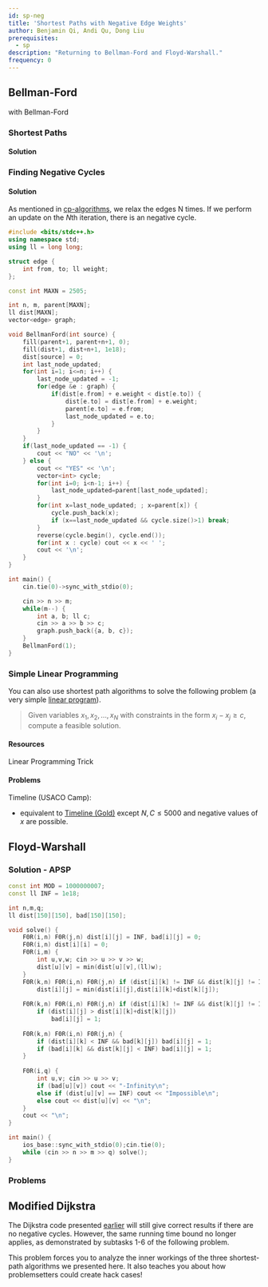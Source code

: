 ```yaml
---
id: sp-neg
title: 'Shortest Paths with Negative Edge Weights'
author: Benjamin Qi, Andi Qu, Dong Liu
prerequisites:
  - sp
description: "Returning to Bellman-Ford and Floyd-Warshall."
frequency: 0
---
```










## Bellman-Ford

<Resources>
	<Resource
		source="cp-algo"
		title="Bellman-Ford"
		url="graph/bellman_ford.html"
		starred></Resource>
	<Resource
		source="cp-algo"
		title="Finding Negative Cycle"
		url="graph/finding-negative-cycle-in-graph.html"
		starred>with Bellman-Ford</Resource>
	<Resource source="CP2" title="4.4.4 - SSSP with Negative Weight Cycle"></Resource>
</Resources>

<!-- 	<Resource
		source="TC"
		title="Intro to Graphs Section 3"
		url="introduction-to-graphs-and-their-data-structures-section-3/"
	></Resource> -->

### Shortest Paths

<FocusProblem problem={problems.bellSam[0]} />

#### Solution

<IncompleteSection />

### Finding Negative Cycles

<FocusProblem problem={problems.bellSam[1]} />

#### Solution

As mentioned in [cp-algorithms](https://cp-algorithms.com/graph/finding-negative-cycle-in-graph.html), we relax the edges N times. If we perform an update on the $N$th iteration, there is an negative cycle.

<LanguageSection>

<CPPSection>

```cpp
#include <bits/stdc++.h>
using namespace std;
using ll = long long;

struct edge {
	int from, to; ll weight;
};

const int MAXN = 2505;

int n, m, parent[MAXN];
ll dist[MAXN];
vector<edge> graph;

void BellmanFord(int source) {
	fill(parent+1, parent+n+1, 0);
	fill(dist+1, dist+n+1, 1e18);
	dist[source] = 0;
	int last_node_updated;
	for(int i=1; i<=n; i++) {
		last_node_updated = -1;
		for(edge &e : graph) {
			if(dist[e.from] + e.weight < dist[e.to]) {
				dist[e.to] = dist[e.from] + e.weight;
				parent[e.to] = e.from;
				last_node_updated = e.to;
			}
		}
	}
	if(last_node_updated == -1) {
		cout << "NO" << '\n';
	} else {
		cout << "YES" << '\n';
		vector<int> cycle;
		for(int i=0; i<n-1; i++) {
			last_node_updated=parent[last_node_updated];
		}
		for(int x=last_node_updated; ; x=parent[x]) {
			cycle.push_back(x);
			if (x==last_node_updated && cycle.size()>1) break;
		}
		reverse(cycle.begin(), cycle.end());
		for(int x : cycle) cout << x << ' ';
		cout << '\n';
	}
} 

int main() {
	cin.tie(0)->sync_with_stdio(0);

	cin >> n >> m;
	while(m--) {
		int a, b; ll c;
		cin >> a >> b >> c;
		graph.push_back({a, b, c});
	}
	BellmanFord(1);
}
```

</CPPSection>

</LanguageSection>

### Simple Linear Programming

You can also use shortest path algorithms to solve the following problem (a very simple [linear program](https://en.wikipedia.org/wiki/Linear_programming)).

> Given variables $x_1,x_2,\ldots,x_N$ with constraints in the form $x_i-x_j\ge c$, compute a feasible solution.

#### Resources

<Resources>
	<Resource
		source="MIT"
		title="Slides from Intro to Algorithms"
		url="https://www.cs.rit.edu/~spr/COURSES/ALG/MIT/lec18.pdf"
	>
		Linear Programming Trick
	</Resource>
</Resources>

#### Problems

Timeline (USACO Camp):

- equivalent to [Timeline (Gold)](http://www.usaco.org/index.php?page=viewproblem2&cpid=1017) except $N,C\le 5000$ and negative values of $x$ are possible.

<Problems problems={problems.linear} />

## Floyd-Warshall

<FocusProblem problem={problems.floydSam[0]} />

### Solution - APSP

<LanguageSection>

<CPPSection>

```cpp
const int MOD = 1000000007;
const ll INF = 1e18;

int n,m,q;
ll dist[150][150], bad[150][150];

void solve() {
	F0R(i,n) F0R(j,n) dist[i][j] = INF, bad[i][j] = 0;
	F0R(i,n) dist[i][i] = 0;
	F0R(i,m) {
		int u,v,w; cin >> u >> v >> w;
		dist[u][v] = min(dist[u][v],(ll)w);
	}
	F0R(k,n) F0R(i,n) F0R(j,n) if (dist[i][k] != INF && dist[k][j] != INF) 
		dist[i][j] = min(dist[i][j],dist[i][k]+dist[k][j]);
	
	F0R(k,n) F0R(i,n) F0R(j,n) if (dist[i][k] != INF && dist[k][j] != INF)  
		if (dist[i][j] > dist[i][k]+dist[k][j])
			bad[i][j] = 1;
			
	F0R(k,n) F0R(i,n) F0R(j,n) {
		if (dist[i][k] < INF && bad[k][j]) bad[i][j] = 1;
		if (bad[i][k] && dist[k][j] < INF) bad[i][j] = 1;
	}
	
	F0R(i,q) {
		int u,v; cin >> u >> v;
		if (bad[u][v]) cout << "-Infinity\n";
		else if (dist[u][v] == INF) cout << "Impossible\n";
		else cout << dist[u][v] << "\n";
	}
	cout << "\n";
}

int main() {
	ios_base::sync_with_stdio(0);cin.tie(0);
	while (cin >> n >> m >> q) solve();
}
```

</CPPSection>

</LanguageSection>

### Problems

<Problems problems={problems.floydProbs} />

## Modified Dijkstra

<!-- Can also use [Shortest Path Faster Algorithm](https://en.wikipedia.org/wiki/Shortest_Path_Faster_Algorithm) or  -->

The Dijkstra code presented [earlier](/gold/sp#mathcalomlog-n-implementation) will still give correct results if there are no negative cycles. However, the same running time bound no longer applies, as demonstrated by subtasks 1-6 of the following problem.

<Problems problems={problems.dijk} />

This problem forces you to analyze the inner workings of the three shortest-path algorithms we presented here. It also teaches you about how problemsetters could create hack cases!
